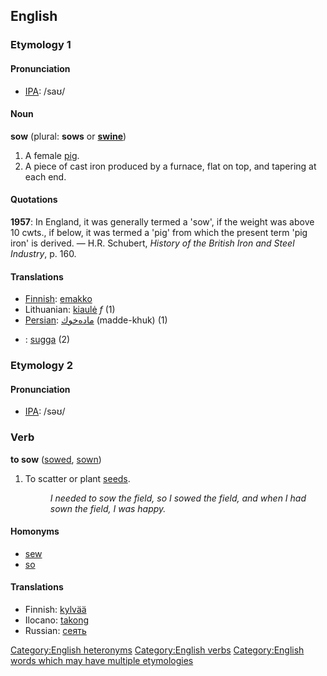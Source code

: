 ==English==

===Etymology 1===
<!-- Etymology could go here, if we had one -->

====Pronunciation====
*[[w:IPA|IPA]]: /saʊ/

====Noun====
'''sow''' (plural: '''sows''' or '''[[swine]]''')
# A female [[pig]].
# A piece of cast iron produced by a furnace, flat on top, and tapering at each end.

====Quotations====
'''1957''': In England, it was generally termed a 'sow', if the weight was above 10 cwts., if below, it was termed a 'pig' from which the present term 'pig iron' is derived. &mdash; H.R. Schubert, ''History of the British Iron and Steel Industry'', p. 160.

====Translations====
*[[Finnish]]: [[emakko]]
*Lithuanian: [[kiaulė]] ''f'' (1)
*[[Persian]]: [[ماده‌خوك]]  (madde-khuk) (1)
*{{sv}}: [[sugga]] (2)

===Etymology 2===
<!-- Etymology could go here, if we had one -->

====Pronunciation====
*[[w:IPA|IPA]]: /səʊ/

===Verb===
{{en-infl-reg-consonant|sow||}}

'''to sow''' ([[sowed]], [[sown]])
# To scatter or plant [[seed]]s.
#: ''I needed to sow the field, so I sowed the field, and when I had sown the field, I was happy.''

====Homonyms====
*[[sew]]
*[[so]]

====Translations====
*Finnish: [[kylvää]]
*Ilocano: [[takong]]
*Russian: [[сеять]]

[[Category:English heteronyms]]
[[Category:English verbs]]
[[Category:English words which may have multiple etymologies]]